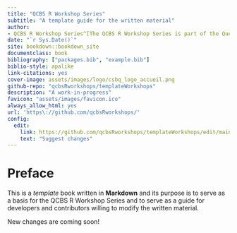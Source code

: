 ```yaml
--- 
title: "QCBS R Workshop Series"
subtitle: "A template guide for the written material"
author:
- QCBS R Workshop Series^[The QCBS R Workshop Series is part of the Québec Centre for Biodiversity Science, and is maintained by the series coordinators and graduent student, postdoctoral, and research professional members. https://www.qcbs.ca]
date: "`r Sys.Date()`"
site: bookdown::bookdown_site
documentclass: book
bibliography: ["packages.bib", "example.bib"]
biblio-style: apalike
link-citations: yes
cover-image: assets/images/logo/csbq_logo_accueil.png
github-repo: "qcbsRworkshops/templateWorkshops"
description: "A work-in-progress"
favicon: "assets/images/favicon.ico"
always_allow_html: yes
url: 'https\://github.com/qcbsRworkshops/'
config:
  edit:
    link: https://github.com/qcbsRworkshops/templateWorkshops/edit/main/book-template/%s
    text: "Suggest changes"
---
```


# Preface {-}

This is a _template_ book written in **Markdown** and its purpose is to serve as a basis for the QCBS R Workshop Series and to serve as a guide for developers and contributors willing to modify the written material.

New changes are coming soon!